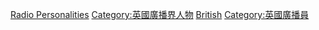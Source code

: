 {{Portal box|英國}}
{{Commons category|Radio personalities from the United Kingdom}}


[[Category:英國藝人|Radio Personalities]]
[[Category:英國廣播界人物|Category:英國廣播界人物]]
[[Category:各國廣播主持人|British]]
[[Category:英國廣播員|Category:英國廣播員]]